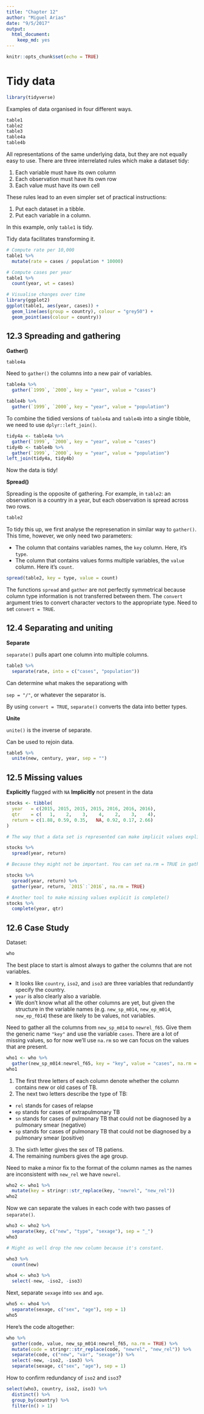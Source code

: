 ```yaml
---
title: "Chapter 12"
author: "Miguel Arias"
date: "9/5/2017"
output: 
  html_document: 
    keep_md: yes
---
```


```r
knitr::opts_chunk$set(echo = TRUE)
```

# Tidy data

```r
library(tidyverse)
```

Examples of data organised in four different ways.

```r
table1
table2
table3
table4a
table4b
```

All representations of the same underlying data, but they are not equally easy to use. There are three interrelated rules which make a dataset tidy:

1. Each variable must have its own column
2. Each observation must have its own row
3. Each value must have its own cell

These rules lead to an even simpler set of practical instructions:

1. Put each dataset in a tibble.
2. Put each variable in a column.

In this example, only `table1` is tidy.

Tidy data facilitates transforming it.

```r
# Compute rate per 10,000
table1 %>%
  mutate(rate = cases / population * 10000)

# Compute cases per year
table1 %>%
  count(year, wt = cases)

# Visualise changes over time
library(ggplot2)
ggplot(table1, aes(year, cases)) + 
  geom_line(aes(group = country), colour = "grey50") + 
  geom_point(aes(colour = country))
```

## 12.3 Spreading and gathering

**Gather()**

```r
table4a
```

Need to `gather()` the columns into a new pair of variables.

```r
table4a %>%
  gather(`1999`, `2000`, key = "year", value = "cases")
```

```r
table4b %>%
  gather(`1999`, `2000`, key = "year", value = "population")
```

To combine the tidied versions of `table4a` and `table4b` into a single tibble, we need to use `dplyr::left_join()`.

```r
tidy4a <- table4a %>% 
  gather(`1999`, `2000`, key = "year", value = "cases")
tidy4b <- table4b %>% 
  gather(`1999`, `2000`, key = "year", value = "population")
left_join(tidy4a, tidy4b)
```

Now the data is tidy!

**Spread()**

Spreading is the opposite of gathering. For example, in `table2`: an observation is a country in a year, but each observation is spread across two rows.

```r
table2
```

To tidy this up, we first analyse the represenation in similar way to `gather()`. This time, however, we only need two parameters:

* The column that contains variables names, the `key` column. Here, it's `type`.
* The column that contains values forms multiple variables, the `value` column. Here it's `count`.

```r
spread(table2, key = type, value = count)
```

The functions `spread` and `gather` are not perfectly symmetrical because column type information is not transferred between them. The `convert` argument tries to convert character vectors to the appropriate type. Need to set `convert = TRUE`.

## 12.4 Separating and uniting

**Separate**

`separate()` pulls apart one column into multiple columns.

```r
table3 %>%
  separate(rate, into = c("cases", "population"))
```

Can determine what makes the separationg with 

`sep = "/"`, or whatever the separator is.

By using `convert = TRUE`, `separate()` converts the data into better types.

**Unite**

`unite()` is the inverse of separate.

Can be used to rejoin data.

```r
table5 %>%
  unite(new, century, year, sep = "")
```

## 12.5 Missing values

**Explicitly** flagged with `NA`
**Implicitly** not present in the data

```r
stocks <- tibble(
  year   = c(2015, 2015, 2015, 2015, 2016, 2016, 2016),
  qtr    = c(   1,    2,    3,    4,    2,    3,    4),
  return = c(1.88, 0.59, 0.35,   NA, 0.92, 0.17, 2.66)
)

# The way that a data set is represented can make implicit values explicit.

stocks %>% 
  spread(year, return)

# Because they might not be important. You can set na.rm = TRUE in gather().

stocks %>% 
  spread(year, return) %>% 
  gather(year, return, `2015`:`2016`, na.rm = TRUE)

# Another tool to make missing values explicit is complete()
stocks %>%
  complete(year, qtr)
```

## 12.6 Case Study

Dataset:

```r
who
```

The best place to start is almost always to gather the columns that are not variables. 

* It looks like `country`, `iso2`, and `iso3` are three variables that redundantly specify the country.
* `year` is also clearly also a variable.
* We don't know what all the other columns are yet, but given the structure in the variable names (e.g. `new_sp_m014`, `new_ep_m014`, `new_ep_f014`) these are likely to be values, not variables.

Need to gather all the columns from `new_sp_m014` to `newrel_f65`. Give them the generic name `"key"` and use the variable `cases`. There are a lot of missing values, so for now we'll use `na.rm` so we can focus on the values that are present.

```r
who1 <- who %>%
  gather(new_sp_m014:newrel_f65, key = "key", value = "cases", na.rm = TRUE)
who1
```

1. The first three letters of each column denote whether the column contains new or old cases of TB.
2. The next two letters describe the type of TB:
* `rel` stands for cases of relapse
* `ep` stands for cases of extrapulmonary TB
* `sn` stands for cases of pulmonary TB that could not be diagnosed by a pulmonary smear (negative)
* `sp` stands for cases of pulmonary TB that could not be diagnosed by a pulmonary smear (positive)
3. The sixth letter gives the sex of TB patiens.
4. The remaining numbers gives the age group.

Need to make a minor fix to the format of the column names as the names are inconsistent with `new_rel` we have `newrel`.

```r
who2 <- who1 %>%
  mutate(key = stringr::str_replace(key, "newrel", "new_rel"))
who2
```

Now we can separate the values in each code with two passes of `separate()`.

```r
who3 <- who2 %>%
  separate(key, c("new", "type", "sexage"), sep = "_")
who3

# Might as well drop the new column because it's constant.

who3 %>%
  count(new)

who4 <- who3 %>%
  select(-new, -iso2, -iso3)
```

Next, separate `sexage` into `sex` and `age`.

```r
who5 <- who4 %>%
  separate(sexage, c("sex", "age"), sep = 1)
who5
```

Here's the code altogether:

```r
who %>%
  gather(code, value, new_sp_m014:newrel_f65, na.rm = TRUE) %>% 
  mutate(code = stringr::str_replace(code, "newrel", "new_rel")) %>%
  separate(code, c("new", "var", "sexage")) %>% 
  select(-new, -iso2, -iso3) %>% 
  separate(sexage, c("sex", "age"), sep = 1)
```

How to confirm redundancy of `iso2` and `iso3`?

```r
select(who3, country, iso2, iso3) %>%
  distinct() %>%
  group_by(country) %>%
  filter(n() > 1)
```
